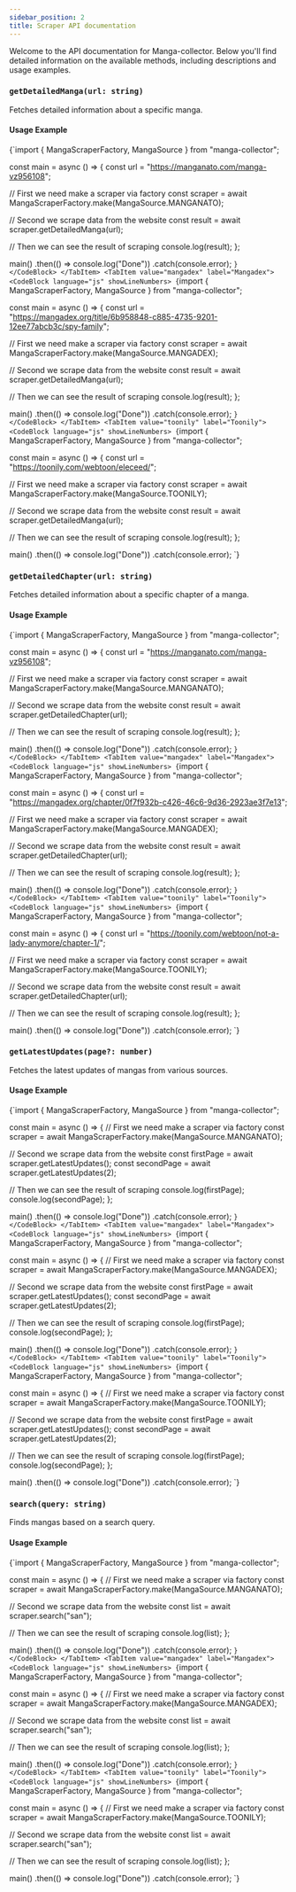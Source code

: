 ```yaml
---
sidebar_position: 2
title: Scraper API documentation
---
```



Welcome to the API documentation for Manga-collector. Below you'll find detailed information on the available methods, including descriptions and usage examples.

### `getDetailedManga(url: string)`

Fetches detailed information about a specific manga.

#### Usage Example

<Tabs>
  <TabItem value="manganato" label="Manganato" default>
    <CodeBlock language="js" showLineNumbers>
{`import { MangaScraperFactory, MangaSource } from "manga-collector";

const main = async () => {
  const url = "https://manganato.com/manga-vz956108";

  // First we need make a scraper via factory
  const scraper = await MangaScraperFactory.make(MangaSource.MANGANATO);

  // Second we scrape data from the website
  const result = await scraper.getDetailedManga(url);

  // Then we can see the result of scraping
  console.log(result);
};

main()
  .then(() => console.log("Done"))
  .catch(console.error);
`}
    </CodeBlock>
  </TabItem>
  <TabItem value="mangadex" label="Mangadex">
    <CodeBlock language="js" showLineNumbers>
{`import { MangaScraperFactory, MangaSource } from "manga-collector";

const main = async () => {
  const url = "https://mangadex.org/title/6b958848-c885-4735-9201-12ee77abcb3c/spy-family";

  // First we need make a scraper via factory
  const scraper = await MangaScraperFactory.make(MangaSource.MANGADEX);

  // Second we scrape data from the website
  const result = await scraper.getDetailedManga(url);

  // Then we can see the result of scraping
  console.log(result);
};

main()
  .then(() => console.log("Done"))
  .catch(console.error);
`}
    </CodeBlock>
  </TabItem>
  <TabItem value="toonily" label="Toonily">
    <CodeBlock language="js" showLineNumbers>
{`import { MangaScraperFactory, MangaSource } from "manga-collector";

const main = async () => {
  const url = "https://toonily.com/webtoon/eleceed/";

  // First we need make a scraper via factory
  const scraper = await MangaScraperFactory.make(MangaSource.TOONILY);

  // Second we scrape data from the website
  const result = await scraper.getDetailedManga(url);

  // Then we can see the result of scraping
  console.log(result);
};

main()
  .then(() => console.log("Done"))
  .catch(console.error);
`}
    </CodeBlock>
  </TabItem>
</Tabs>

### `getDetailedChapter(url: string)`

Fetches detailed information about a specific chapter of a manga.

#### Usage Example

<Tabs>
  <TabItem value="manganato" label="Manganato" default>
    <CodeBlock language="js" showLineNumbers>
{`import { MangaScraperFactory, MangaSource } from "manga-collector";

const main = async () => {
  const url = "https://manganato.com/manga-vz956108";

  // First we need make a scraper via factory
  const scraper = await MangaScraperFactory.make(MangaSource.MANGANATO);

  // Second we scrape data from the website
  const result = await scraper.getDetailedChapter(url);

  // Then we can see the result of scraping
  console.log(result);
};

main()
  .then(() => console.log("Done"))
  .catch(console.error);
`}
    </CodeBlock>
  </TabItem>
  <TabItem value="mangadex" label="Mangadex">
    <CodeBlock language="js" showLineNumbers>
{`import { MangaScraperFactory, MangaSource } from "manga-collector";

const main = async () => {
  const url = "https://mangadex.org/chapter/0f7f932b-c426-46c6-9d36-2923ae3f7e13";

  // First we need make a scraper via factory
  const scraper = await MangaScraperFactory.make(MangaSource.MANGADEX);

  // Second we scrape data from the website
  const result = await scraper.getDetailedChapter(url);

  // Then we can see the result of scraping
  console.log(result);
};

main()
  .then(() => console.log("Done"))
  .catch(console.error);
`}
    </CodeBlock>
  </TabItem>
  <TabItem value="toonily" label="Toonily">
    <CodeBlock language="js" showLineNumbers>
{`import { MangaScraperFactory, MangaSource } from "manga-collector";

const main = async () => {
  const url = "https://toonily.com/webtoon/not-a-lady-anymore/chapter-1/";

  // First we need make a scraper via factory
  const scraper = await MangaScraperFactory.make(MangaSource.TOONILY);

  // Second we scrape data from the website
  const result = await scraper.getDetailedChapter(url);

  // Then we can see the result of scraping
  console.log(result);
};

main()
  .then(() => console.log("Done"))
  .catch(console.error);
`}
    </CodeBlock>
  </TabItem>
</Tabs>

### `getLatestUpdates(page?: number)`

Fetches the latest updates of mangas from various sources.

#### Usage Example

<Tabs>
  <TabItem value="manganato" label="Manganato" default>
    <CodeBlock language="js" showLineNumbers>
{`import { MangaScraperFactory, MangaSource } from "manga-collector";

const main = async () => {
  // First we need make a scraper via factory
  const scraper = await MangaScraperFactory.make(MangaSource.MANGANATO);

  // Second we scrape data from the website
  const firstPage = await scraper.getLatestUpdates();
  const secondPage = await scraper.getLatestUpdates(2);

  // Then we can see the result of scraping
  console.log(firstPage);
  console.log(secondPage);
};

main()
  .then(() => console.log("Done"))
  .catch(console.error);
`}
    </CodeBlock>
  </TabItem>
  <TabItem value="mangadex" label="Mangadex">
    <CodeBlock language="js" showLineNumbers>
{`import { MangaScraperFactory, MangaSource } from "manga-collector";

const main = async () => {
  // First we need make a scraper via factory
  const scraper = await MangaScraperFactory.make(MangaSource.MANGADEX);

  // Second we scrape data from the website
  const firstPage = await scraper.getLatestUpdates();
  const secondPage = await scraper.getLatestUpdates(2);

  // Then we can see the result of scraping
  console.log(firstPage);
  console.log(secondPage);
};

main()
  .then(() => console.log("Done"))
  .catch(console.error);
`}
    </CodeBlock>
  </TabItem>
  <TabItem value="toonily" label="Toonily">
    <CodeBlock language="js" showLineNumbers>
{`import { MangaScraperFactory, MangaSource } from "manga-collector";

const main = async () => {
  // First we need make a scraper via factory
  const scraper = await MangaScraperFactory.make(MangaSource.TOONILY);

  // Second we scrape data from the website
  const firstPage = await scraper.getLatestUpdates();
  const secondPage = await scraper.getLatestUpdates(2);

  // Then we can see the result of scraping
  console.log(firstPage);
  console.log(secondPage);
};

main()
  .then(() => console.log("Done"))
  .catch(console.error);
`}
    </CodeBlock>
  </TabItem>
</Tabs>

### `search(query: string)`

Finds mangas based on a search query.

#### Usage Example

<Tabs>
  <TabItem value="manganato" label="Manganato" default>
    <CodeBlock language="js" showLineNumbers>
{`import { MangaScraperFactory, MangaSource } from "manga-collector";

const main = async () => {
  // First we need make a scraper via factory
  const scraper = await MangaScraperFactory.make(MangaSource.MANGANATO);

  // Second we scrape data from the website
  const list = await scraper.search("san");

  // Then we can see the result of scraping
  console.log(list);
};

main()
  .then(() => console.log("Done"))
  .catch(console.error);
`}
    </CodeBlock>
  </TabItem>
  <TabItem value="mangadex" label="Mangadex">
    <CodeBlock language="js" showLineNumbers>
{`import { MangaScraperFactory, MangaSource } from "manga-collector";

const main = async () => {
  // First we need make a scraper via factory
  const scraper = await MangaScraperFactory.make(MangaSource.MANGADEX);

  // Second we scrape data from the website
  const list = await scraper.search("san");

  // Then we can see the result of scraping
  console.log(list);
};

main()
  .then(() => console.log("Done"))
  .catch(console.error);
`}
    </CodeBlock>
  </TabItem>
  <TabItem value="toonily" label="Toonily">
    <CodeBlock language="js" showLineNumbers>
{`import { MangaScraperFactory, MangaSource } from "manga-collector";

const main = async () => {
  // First we need make a scraper via factory
  const scraper = await MangaScraperFactory.make(MangaSource.TOONILY);

  // Second we scrape data from the website
  const list = await scraper.search("san");

  // Then we can see the result of scraping
  console.log(list);
};

main()
  .then(() => console.log("Done"))
  .catch(console.error);
`}
    </CodeBlock>
  </TabItem>
</Tabs>
